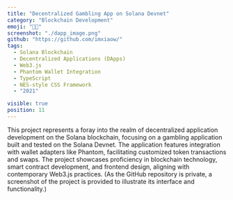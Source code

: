 ```yaml
---
title: "Decentralized Gambling App on Solana Devnet"
category: "Blockchain Development"
emoji: "👨‍💼"
screenshot: "./dapp_image.png"
github: "https://github.com/imxiaow/"
tags:
  - Solana Blockchain
  - Decentralized Applications (DApps)
  - Web3.js
  - Phantom Wallet Integration
  - TypeScript
  - NES-style CSS Framework
  - "2021"

visible: true
position: 11
---
```


This project represents a foray into the realm of decentralized application development on the Solana blockchain, focusing on a gambling application built and tested on the Solana Devnet. The application features integration with wallet adapters like Phantom, facilitating customized token transactions and swaps. The project showcases proficiency in blockchain technology, smart contract development, and frontend design, aligning with contemporary Web3.js practices. (As the GitHub repository is private, a screenshot of the project is provided to illustrate its interface and functionality.)
